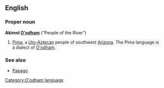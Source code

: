 ==English==
===Proper noun===
'''Akimel [[O'odham]]''' ("People of the River")

#[[Pima]], a [[Uto-Aztecan]] people of southwest [[Arizona]]. The Pima language is a dialect of [[O'odham]].

===See also===
*[[Papago]]

[[Category:O'odham language]]